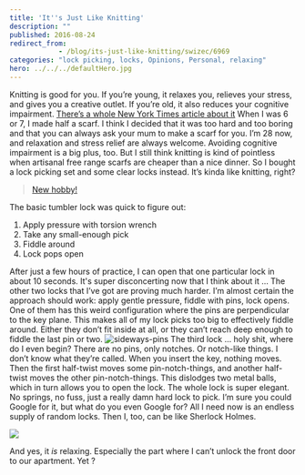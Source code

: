 ```yaml
---
title: 'It''s Just Like Knitting'
description: ""
published: 2016-08-24
redirect_from: 
            - /blog/its-just-like-knitting/swizec/6969
categories: "lock picking, locks, Opinions, Personal, relaxing"
hero: ../../../defaultHero.jpg
---
```

Knitting is good for you. If you’re young, it relaxes you, relieves your stress, and gives you a creative outlet. If you’re old, it also reduces your cognitive impairment. [There’s a whole New York Times article about it](http://well.blogs.nytimes.com/2016/01/25/the-health-benefits-of-knitting/) When I was 6 or 7, I made half a scarf. I think I decided that it was too hard and too boring and that you can always ask your mum to make a scarf for you. I’m 28 now, and relaxation and stress relief are always welcome. Avoiding cognitive impairment is a big plus, too. But I still think knitting is kind of pointless when artisanal free range scarfs are cheaper than a nice dinner. So I bought a lock picking set and some clear locks instead. It’s kinda like knitting, right?

> [New hobby!](//imgur.com/v79Kw)

The basic tumbler lock was quick to figure out:

1. Apply pressure with torsion wrench
2. Take any small-enough pick
3. Fiddle around
4. Lock pops open

After just a few hours of practice, I can open that one particular lock in about 10 seconds. It&#x27;s super disconcerting now that I think about it … The other two locks that I’ve got are proving much harder. I’m almost certain the approach should work: apply gentle pressure, fiddle with pins, lock opens. One of them has this weird configuration where the pins are perpendicular to the key plane. This makes all of my lock picks too big to effectively fiddle around. Either they don’t fit inside at all, or they can’t reach deep enough to fiddle the last pin or two. ![sideways-pins](./img/blog-wp-content-uploads-2016-08-sideways-pins.gif) The third lock … holy shit, where do I even begin? There are no pins, only notches. Or notch-like things. I don’t know what they’re called. When you insert the key, nothing moves. Then the first half-twist moves some pin-notch-things, and another half-twist moves the other pin-notch-things. This dislodges two metal balls, which in turn allows you to open the lock. The whole lock is super elegant. No springs, no fuss, just a really damn hard lock to pick. I’m sure you could Google for it, but what do you even Google for? All I need now is an endless supply of random locks. Then I, too, can be like Sherlock Holmes.

![](http://static2.hypable.com/wp-content/uploads/2015/03/Elementary-season-3-Sherlock-locks.jpg)

And yes, it _is_ relaxing. Especially the part where I can’t unlock the front door to our apartment. Yet ?